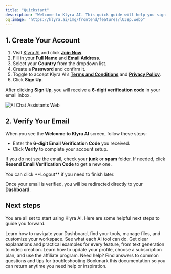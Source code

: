 ```yaml
---
title: "Quickstart"
description: "Welcome to Klyra AI. This quick guide will help you sign up, verify your account, and reach your dashboard in just a few steps."
og:image: "https://klyra.ai/img/frontend/features/lU38p.webp"
---
```


## 1. Create Your Account

1. Visit [Klyra AI](https://klyra.ai) and click [**Join Now**](https://klyra.ai/register).
2. Fill in your **Full Name** and **Email Address**.
3. Select your **Country** from the dropdown list.
4. Create a **Password** and confirm it.
5. Toggle to accept Klyra AI’s [**Terms and Conditions**](https://klyra.ai/page/terms-and-conditions) and [**Privacy Policy**](https://klyra.ai/page/privacy-policy).
6. Click **Sign Up**.

After clicking **Sign Up**, you will receive a **6-digit verification code** in your email inbox.

<img
  src="/images/register.webp"
  alt="AI Chat Assistants Web"
  class="border rounded-lg shadow-md"
/>

## 2. Verify Your Email

When you see the **Welcome to Klyra AI** screen, follow these steps:

- Enter the **6-digit Email Verification Code** you received.
- Click **Verify** to complete your account setup.

If you do not see the email, check your **junk** or **spam** folder. If needed, click **Resend Email Verification Code** to get a new one.

<Tip>
  You can click **Logout** if you need to finish later.
</Tip>

Once your email is verified, you will be redirected directly to your **Dashboard**.

## Next steps

You are all set to start using Klyra AI. Here are some helpful next steps to guide you forward.

<CardGroup cols={2}>
  <Card title="Explore the Dashboard" icon="chalkboard" href="/ai-panel/dashboard" cta="Open Dashboard Overview">
    Learn how to navigate your Dashboard, find your tools, manage files, and customize your workspace.
  </Card>
  <Card title="Discover AI Tools" icon="toolbox" href="ai-writing/ai-writer" cta="View Features">
    See what each AI tool can do. Get clear explanations and practical examples for every feature, from text generation to video creation.
  </Card>
  <Card title="Manage Your Account" icon="books" href="account/my-account" cta="See Tutorials">
    Learn how to update your profile, choose a subscription plan, and use the affiliate program.
  </Card>
  <Card title="Check FAQs" icon="block-question" href="faqs/user-faqs" cta="Visit FAQs">
    Need help? Find answers to common questions and tips for troubleshooting
  </Card>
</CardGroup>

<Note>
  Bookmark this documentation so you can return anytime you need help or inspiration.
</Note>